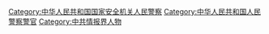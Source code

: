 [[Category:中华人民共和国国家安全机关人民警察|Category:中华人民共和国国家安全机关人民警察]]
[[Category:中华人民共和国人民警察警官|Category:中华人民共和国人民警察警官]]
[[Category:中共情报界人物|Category:中共情报界人物]]